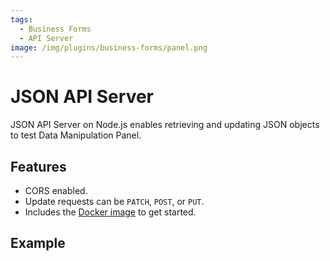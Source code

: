 ```yaml
---
tags:
  - Business Forms
  - API Server
image: /img/plugins/business-forms/panel.png
---
```



# JSON API Server

JSON API Server on Node.js enables retrieving and updating JSON objects to test Data Manipulation Panel.

## Features

- CORS enabled.
- Update requests can be `PATCH`, `POST`, or `PUT`.
- Includes the [Docker image](https://github.com/VolkovLabs/business-forms/blob/main/server-json/Dockerfile) to get started.

## Example

<Code
  url="https://github.com/VolkovLabs/business-forms/blob/main/server-json/server.ts"
  language="js"
/>
